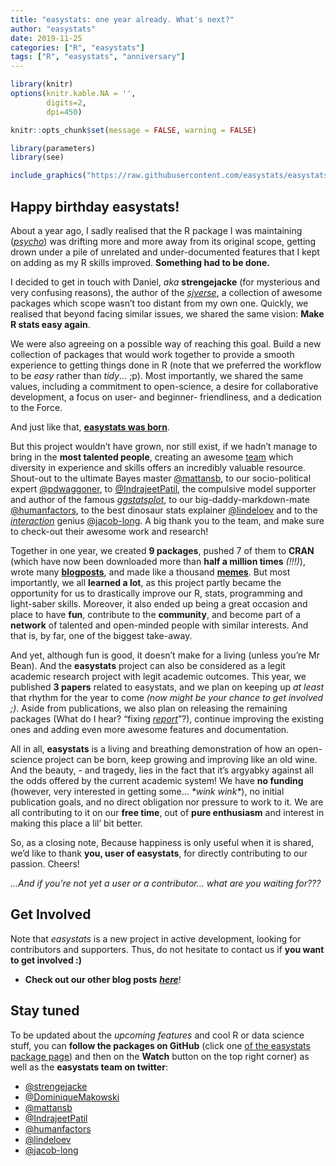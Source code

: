 ```yaml
---
title: "easystats: one year already. What's next?"
author: "easystats"
date: 2019-11-25
categories: ["R", "easystats"]
tags: ["R", "easystats", "anniversary"]
---
```



```r
library(knitr)
options(knitr.kable.NA = '',
        digits=2,
        dpi=450)

knitr::opts_chunk$set(message = FALSE, warning = FALSE)

library(parameters)
library(see)
```

```r
include_graphics("https://raw.githubusercontent.com/easystats/easystats/master/man/figures/logo.png")
```

## Happy birthday easystats!


About a year ago, I sadly realised that the R package I was maintaining ([*psycho*](https://github.com/neuropsychology/psycho.R)) was drifting more and more away from its original scope, getting drown under a pile of unrelated and under-documented features that I kept on adding as my R skills improved. **Something had to be done.**

I decided to get in touch with Daniel, *aka* **strengejacke** (for mysterious and very confusing reasons), the author of the [*sjverse*](https://github.com/strengejacke), a collection of awesome packages which scope wasn't too distant from my own one. Quickly, we realised that beyond facing similar issues, we shared the same vision: **Make R stats easy again**.

We were also agreeing on a possible way of reaching this goal. Build a new collection of packages that would work together to provide a smooth experience to getting things done in R (note that we preferred the workflow to be *easy* rather than *tidy*... ;p). Most importantly, we shared the same values, including a commitment to open-science, a desire for collaborative development, a focus on user- and beginner- friendliness, and a dedication to the Force.

And just like that, [**easystats was born**](https://github.com/orgs/easystats/).


But this project wouldn't have grown, nor still exist, if we hadn't manage to bring in the **most talented people**, creating an awesome [team](https://github.com/orgs/easystats/people) which diversity in experience and skills offers an incredibly valuable resource. Shout-out to the ultimate Bayes master [@mattansb](https://github.com/mattansb), to our socio-political expert [@pdwaggoner](https://github.com/pdwaggoner), to [@IndrajeetPatil](https://twitter.com/patilindrajeets), the compulsive model supporter and author of the famous [*ggstatsplot*](https://github.com/IndrajeetPatil/ggstatsplot), to our big-daddy-markdown-mate [@humanfactors](https://twitter.com/humanfactorsio), to the best dinosaur stats explainer  [@lindeloev](https://twitter.com/jonaslindeloev) and to the [*interaction*](https://github.com/jacob-long/interactions) genius [@jacob-long](https://twitter.com/jacobandrewlong). A big thank you to the team, and make sure to check-out their awesome work and research!


Together in one year, we created **9 packages**, pushed 7 of them to **CRAN** (which have now been downloaded more than **half a million times** *(!!!)*), wrote many [**blogposts**](https://easystats.github.io/blog/posts/), and made like a thousand [**memes**](https://raw.githubusercontent.com/easystats/easystats/master/man/figures/misc/notthememe.jpg). But most importantly, we all **learned a lot**, as this project partly became the opportunity for us to drastically improve our R, stats, programming and light-saber skills. Moreover, it also ended up being a great occasion and place to have **fun**, contribute to the **community**, and become part of a **network** of talented and open-minded people with similar interests. And that is, by far, one of the biggest take-away.

And yet, although fun is good, it doesn't make for a living (unless you're Mr Bean). And the **easystats** project can also be considered as a legit academic research project with legit academic outcomes. This year, we published **3 papers** related to easystats, and we plan on keeping up *at least* that rhythm for the year to come *(now might be your chance to get involved ;)*. Aside from publications, we also plan on releasing the remaining packages (What do I hear? "fixing [*report*](https://github.com/easystats/report)"?), continue improving the existing ones and adding even more awesome features and documentation.

All in all, **easystats** is a living and breathing demonstration of how an open-science project can be born, keep growing and improving like an old wine. And the beauty, - and tragedy, lies in the fact that it's argyabky against all the odds offered by the current academic system! We have **no funding** (however, very interested in getting some... *\*wink wink\**), no initial publication goals, and no direct obligation nor pressure to work to it. We are all contributing to it on our **free time**, out of **pure enthusiasm** and interest in making this place a lil' bit better. 

So, as a closing note, Because happiness is only useful when it is shared, we'd like to thank **you, user of easystats**, for directly contributing to our passion. Cheers!

*...And if you're not yet a user or a contributor... what are you waiting for???*


## Get Involved

Note that *easystats* is a new project in active development, looking for contributors and supporters. Thus, do not hesitate to contact us if **you want to get involved :)**

- **Check out our other blog posts** [***here***](https://easystats.github.io/blog/posts/)!

## Stay tuned 

To be updated about the *upcoming features* and cool R or data science stuff, you can **follow the packages on GitHub** (click one [of the easystats package page](https://github.com/easystats)) and then on the **Watch** button on the top right corner) as well as the **easystats team on twitter**:

- [@strengejacke](https://twitter.com/strengejacke)
- [@DominiqueMakowski](https://twitter.com/Dom_Makowski)
- [@mattansb](https://twitter.com/mattansb)
- [@IndrajeetPatil](https://twitter.com/patilindrajeets)
- [@humanfactors](https://twitter.com/humanfactorsio)
- [@lindeloev](https://twitter.com/jonaslindeloev)
- [@jacob-long](https://twitter.com/jacobandrewlong)
